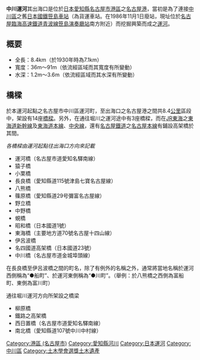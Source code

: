 {{japanese|japanese=中川運河|kana=なかがわうんが|romaji=Nakagawa Unga}}

'''中川運河'''其出海口是位於[[日本|日本]][[愛知縣|愛知縣]][[名古屋市|名古屋市]][[港區_(名古屋市)|港區]]之[[名古屋港|名古屋港]]，當初是為了連接[[中川區|中川區]]之舊[[日本國鐵|日本國鐵]][[笹島車站|笹島車站]]（為貨運車站。在1986年11月1日廢站，現址位於[[名古屋臨海高速鐵道|名古屋臨海高速鐵道]][[西名古屋港線|青波線]][[笹島演奏廳站|笹島演奏廳站]]南方附近）而挖掘興築而成之[[運河|運河]]。

== 概要 ==
*全長：8.4km（於1930年時為7.1km）
*寬度：36m～91m（依流經區域而其寬度有所變動）
*水深：1.2m～3.6m（依流經區域而其水深有所變動）

== 橋樑 ==
於本運河起點之名古屋市中川區運河町，至出海口之名古屋港之間共8.4[[公里|公里]]區段中，架設有14座[[橋樑|橋樑]]。另外，在通往堀川之運河途中有3座橋樑，而在[[東海旅客鐵道|JR東海]]之[[東海道新幹線|東海道新幹線]]及[[東海道本線|東海道本線]]、[[中央本線|中央線]]，還有[[名古屋鐵道|名古屋鐵道]]之[[名鐵名古屋本線|名古屋本線]]有鋪設高架橋於其間。


''各橋樑由運河起點往出海口方向來記載''
*運河橋（名古屋市道愛知名驛南線）
*猿子橋
*小栗橋
*長良橋（愛知縣道115號津島七寶名古屋線）
*八熊橋
*篠原橋（愛知縣道29号彌富名古屋線）
*野立橋
*中野橋
*蜆橋
*昭和橋（日本國道1號）
*東海橋（主要地方道70號名古屋十四山線）
*伊呂波橋
*名四國道高架橋（日本國道23號）
*中川橋（名古屋市道金城埠頭線）

在長良橋至伊呂波橋之間的町名，除了有例外的名稱之外，通常將當地名稱於運河西側稱為“●船町”、於運河東側稱為“●川町”。（舉例：於八熊橋之西側為富船町、東側為富川町）

;通往堀川運河方向所架設之橋梁
*柳原橋
*鐵路之高架橋
*西日置橋（名古屋市道愛知名驛南線）
*南北橋（愛知縣道107號中川中村線）

{{DEFAULTSORT:Nakagawa}}
[[Category:港區_(名古屋市)|Category:港區 (名古屋市)]]
[[Category:愛知縣河川|Category:愛知縣河川]]
[[Category:日本運河|Category:日本運河]]
[[Category:中川區|Category:中川區]]
[[Category:土木學會選獎土木遺產|Category:土木學會選獎土木遺產]]
